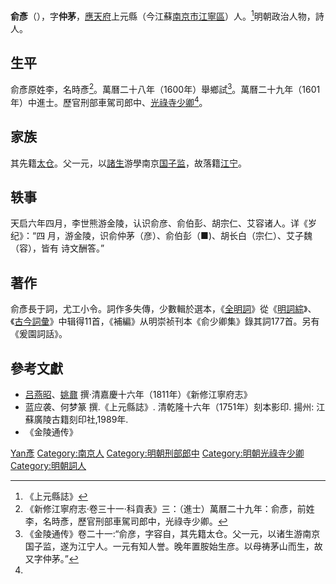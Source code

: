 '''俞彥'''（{{bd|？||？}}），字'''仲茅'''，[[應天府|應天府]]上元縣（今江蘇[[南京市|南京市]][[江宁区_(南京市)|江寧區]]）人。<ref name="上元縣誌"> 《上元縣誌》</ref>明朝政治人物，詩人。

==生平==
俞彥原姓李，名時彥<ref>《新修江寧府志·卷三十一·科貢表》三：（進士）萬曆二十九年：俞彥，前姓李，名時彥，歷官刑部車駕司郎中，光祿寺少卿。</ref>。萬曆二十八年（1600年）舉鄉試<ref>《金陵通传》卷二十一:“俞彦，字容自，其先籍太仓。父一元，以诸生游南京国子监，遂为江宁人。一元有知人誉。晚年置胺始生彦。以母祷茅山而生，故又字仲茅。”</ref>。萬曆二十九年（1601年）中進士。歷官刑部車駕司郎中、[[光祿寺|光祿寺]][[少卿|少卿]]<ref name="上元縣誌" />。

== 家族 ==
其先籍[[太仓|太仓]]。父一元，以[[諸生|諸生]]游學南京[[国子监|国子监]]，故落籍[[江宁|江宁]]。

== 轶事 ==
天启六年四月，李世熊游金陵，认识俞彦、俞伯彭、胡宗仁、艾容诸人。详《岁纪》：“四 月，游金陵，识俞仲茅（彦）、俞伯彭（■)、胡长白（宗仁）、艾子魏（容），皆有 诗文酬答。”

==著作==
俞彥長于詞，尤工小令。詞作多失傳，少數輯於選本，《[[全明詞|全明詞]]》從《[[明詞綜|明詞綜]]》、《[[古今詞彙|古今詞彙]]》中辑得11首，《補編》从明崇祯刊本《俞少卿集》錄其詞177首。另有《爰園詞話》。

==參考文獻==
{{reflist}}
*[[吕燕昭|吕燕昭]]、[[姚鼐|姚鼐]] 撰·清嘉慶十六年（1811年）《新修江寧府志》
*蓝应袭、何梦篆 撰.《上元縣誌》. 清乾隆十六年（1751年）刻本影印. 揚州: 江蘇廣陵古籍刻印社,1989年.
*《金陵通传》

{{萬曆二十九年辛丑科殿試金榜}}

{{Authority control}}

{{DEFAULTSORT:Yu俞}}
[[Category:俞姓|Yan彥]]
[[Category:南京人|Category:南京人]]
[[Category:明朝刑部郎中|Category:明朝刑部郎中]]
[[Category:明朝光祿寺少卿|Category:明朝光祿寺少卿]]
[[Category:明朝詞人|Category:明朝詞人]]
